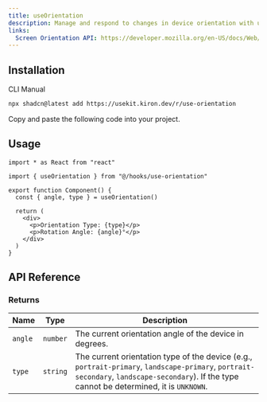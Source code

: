 ```yaml
---
title: useOrientation
description: Manage and respond to changes in device orientation with useOrientation.
links:
  Screen Orientation API: https://developer.mozilla.org/en-US/docs/Web/API/Screen_Orientation_API
---
```


<ComponentPreview name="use-orientation-demo" />

## Installation

<Tabs defaultValue="cli">

<TabsList>
  <TabsTrigger value="cli">CLI</TabsTrigger>
  <TabsTrigger value="manual">Manual</TabsTrigger>
</TabsList>

<TabsContent value="cli">

```bash
npx shadcn@latest add https://usekit.kiron.dev/r/use-orientation
```

</TabsContent>

<TabsContent value="manual">

<Steps>

<Step>Copy and paste the following code into your project.</Step>

<ComponentSource name="use-orientation" />

</Steps>

</TabsContent>

</Tabs>

## Usage

```tsx {3, 6}
import * as React from "react"

import { useOrientation } from "@/hooks/use-orientation"

export function Component() {
  const { angle, type } = useOrientation()

  return (
    <div>
      <p>Orientation Type: {type}</p>
      <p>Rotation Angle: {angle}°</p>
    </div>
  )
}
```

## API Reference

### Returns

| Name    | Type     | Description                                                                                                                                                                                 |
| ------- | -------- | ------------------------------------------------------------------------------------------------------------------------------------------------------------------------------------------- |
| `angle` | `number` | The current orientation angle of the device in degrees.                                                                                                                                     |
| `type`  | `string` | The current orientation type of the device (e.g., `portrait-primary`, `landscape-primary`, `portrait-secondary`, `landscape-secondary`). If the type cannot be determined, it is `UNKNOWN`. |
